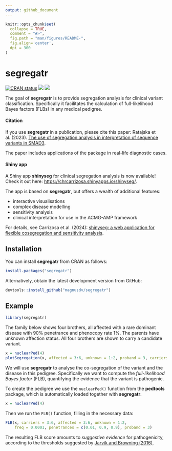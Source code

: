 ```yaml
---
output: github_document
---
```


<!-- README.md is generated from README.Rmd. Please edit that file -->

```r
knitr::opts_chunk$set(
  collapse = TRUE,
  comment = "#>",
  fig.path = "man/figures/README-",
  fig.align='center',
  dpi = 300
)
```

# segregatr

<!-- badges: start -->
[![CRAN status](https://www.r-pkg.org/badges/version/segregatr)](https://CRAN.R-project.org/package=segregatr)
[![](https://cranlogs.r-pkg.org/badges/grand-total/segregatr?color=yellow)](https://cran.r-project.org/package=segregatr)
[![](https://cranlogs.r-pkg.org/badges/last-month/segregatr?color=yellow)](https://cran.r-project.org/package=segregatr)
<!-- badges: end -->

The goal of **segregatr** is to provide segregation analysis for clinical variant classification. Specifically it facilitates the calculation of full-likelihood Bayes factors (FLBs) in any medical pedigree. 

#### Citation
If you use **segregatr** in a publication, please cite this paper: Ratajska et al. (2023). [The use of segregation analysis in interpretation of sequence variants in SMAD3](https://doi.org/10.1002/mgg3.2107).  

The paper includes applications of the package in real-life diagnostic cases.

#### Shiny app
A Shiny app **shinyseg** for clinical segregation analysis is now available! Check it out here: [https://chrcarrizosa.shinyapps.io/shinyseg/](https://chrcarrizosa.shinyapps.io/shinyseg/). 

The app is based on **segregatr**, but offers a wealth of additional features:

* interactive visualisations
* complex disease modelling
* sensitivity analysis
* clinical interpretation for use in the ACMG-AMP framework

For details, see Carrizosa et al. (2024): [shinyseg: a web application for flexible cosegregation and sensitivity analysis](https://doi.org/10.1093/bioinformatics/btae201).

## Installation

You can install **segregatr** from CRAN as follows:
```r
install.packages("segregatr")
```

Alternatively, obtain the latest development version from GitHub:
```r
devtools::install_github("magnusdv/segregatr")
```

## Example

```r
library(segregatr)
```

The family below shows four brothers, all affected with a rare dominant disease with 90% penetrance and phenocopy rate 1%. The parents have unknown affection status. All four brothers are shown to carry a candidate variant.

```r
x = nuclearPed(4)
plotSegregation(x, affected = 3:6, unknown = 1:2, proband = 3, carriers = 3:6)
```

We will use **segregatr** to analyse the co-segregation of the variant and the disease in this pedigree. Specifically we want to compute the *full-likelihood Bayes factor* (FLB), quantifying the evidence that the variant is pathogenic.

To create the pedigree we use the `nuclearPed()` function from the **pedtools** package, which is automatically loaded together with **segregatr**.

```r
x = nuclearPed(4)
```

Then we run the `FLB()` function, filling in the necessary data:
```r
FLB(x, carriers = 3:6, affected = 3:6, unknown = 1:2,
    freq = 0.0001, penetrances = c(0.01, 0.9, 0.9), proband = 3)
```

The resulting FLB score amounts to *suggestive evidence* for pathogenicity, according to the thresholds suggested by [Jarvik and Browning (2016)](https://doi.org/10.1016/j.ajhg.2016.04.003).
